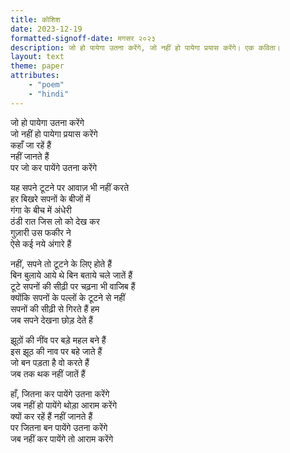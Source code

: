 ```yaml
---
title: कोशिश
date: 2023-12-19
formatted-signoff-date: मगसर २०२३
description: जो हो पायेगा उतना करेंगे, जो नहीं हो पायेगा प्रयास करेंगे। एक कविता।
layout: text
theme: paper
attributes:
    - "poem"
    - "hindi"
---
```


जो हो पायेगा उतना करेंगे<br/>
जो नहीं हो पायेगा प्रयास करेंगे<br/>
कहाँ जा रहें हैं<br/>
नहीं जानते हैं<br/>
पर जो कर पायेंगे उतना करेंगे

यह सपने टूटने पर आवाज़ भी नहीं करते<br/>
हर बिखरे सपनों के बीजों में<br/>
गंगा के बीच में अंधेरी<br/>
ठंडी रात जिस लो को देख कर<br/>
गुज़ारी उस फकीर ने<br/>
ऐसे कई नये अंगारे हैं

नहीं, सपने तो टूटने के लिए होते हैं<br/>
बिन बुलाये आये थे बिन बताये चले जातें हैं<br/>
टूटे सपनों की सीढ़ी पर चढ़ना भी वाजिब हैं<br/>
क्योंकि सपनों के पल्लों के टूटने से नहीं<br/>
सपनों की सीढ़ी से गिरते हैं हम<br/>
जब सपने देखना छोड़ देते हैं

झूठों की नींव पर बड़े महल बने हैं<br/>
इस झूठ की नाव पर बहे जाते हैं<br/>
जो बन पड़ता है वो करते हैं<br/>
जब तक थक नहीं जातें हैं

हाँ, जितना कर पायेंगे उतना करेंगे<br/>
जब नहीं हो पायेंगे थोड़ा आराम करेंगे<br/>
क्यों कर रहें हैं नहीं जानते हैं<br/>
पर जितना बन पायेंगे उतना करेंगे<br/>
जब नहीं कर पायेंगे तो आराम करेंगे
